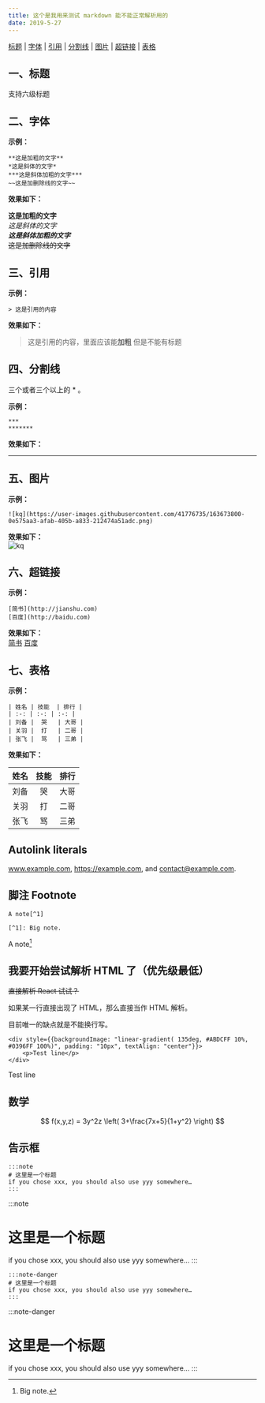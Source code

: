 ```yaml
---
title: 这个是我用来测试 markdown 能不能正常解析用的
date: 2019-5-27
---
```


[标题](#1) | [字体](#2) | [引用](#3) | [分割线](#4) | [图片](#5) | [超链接](#6) | [表格](#7)  

## **<a id="1">一、标题</a>**

支持六级标题

## **<a id="2">二、字体</a>**

**示例：**
```
**这是加粗的文字**
*这是斜体的文字*
***这是斜体加粗的文字***
~~这是加删除线的文字~~
```

**效果如下：**  

**这是加粗的文字**  
*这是斜体的文字*  
***这是斜体加粗的文字***  
~~这是加删除线的文字~~  

## **<a id="3">三、引用</a>**

**示例：**

```
> 这是引用的内容
```

**效果如下：**  

> 这是引用的内容，里面应该能**加粗**
> 但是不能有标题

## **<a id="4">四、分割线</a>**

三个或者三个以上的 * 。

**示例：**

```
***
*******
```  

**效果如下：**  

*******

## **<a id="5">五、图片</a>**

**示例：**  
```
![kq](https://user-images.githubusercontent.com/41776735/163673800-0e575aa3-afab-405b-a833-212474a51adc.png)
```

**效果如下：**  
![kq](https://user-images.githubusercontent.com/41776735/163673800-0e575aa3-afab-405b-a833-212474a51adc.png)

## **<a id="6">六、超链接</a>**

**示例：**  
```
[简书](http://jianshu.com)
[百度](http://baidu.com)
```

**效果如下：**  
[简书](http://jianshu.com)
[百度](http://baidu.com)  

## **<a id="7">七、表格</a>**

**示例：**  
```
| 姓名 | 技能  | 排行 |
| :-: | :-: | :-: |
| 刘备 |  哭   | 大哥 |
| 关羽 |  打   | 二哥 |
| 张飞 |  骂   | 三弟 |
```

**效果如下：**  

| 姓名 | 技能  | 排行 |
| :-: | :-: | :-: |
| 刘备 |  哭   | 大哥 |
| 关羽 |  打   | 二哥 |
| 张飞 |  骂   | 三弟 |

## Autolink literals

www.example.com, https://example.com, and contact@example.com.

## 脚注 Footnote

```
A note[^1]

[^1]: Big note.
```

A note[^1]

[^1]: Big note.

## 我要开始尝试解析 HTML 了（优先级最低）

~~直接解析 React 试试？~~

如果某一行直接出现了 HTML，那么直接当作 HTML 解析。

目前唯一的缺点就是不能换行写。

```
<div style={{backgroundImage: "linear-gradient( 135deg, #ABDCFF 10%, #0396FF 100%)", padding: "10px", textAlign: "center"}}>
    <p>Test line</p>
</div>
```

<div style={{backgroundImage: "linear-gradient( 135deg, #ABDCFF 10%, #0396FF 100%)", padding: "10px", textAlign: "center"}}>
    <p>Test line</p>
</div>

## 数学

$$
f(x,y,z) = 3y^2z \left( 3+\frac{7x+5}{1+y^2} \right)
$$

## 告示框

```
:::note
# 这里是一个标题
if you chose xxx, you should also use yyy somewhere…
:::
```

:::note
# 这里是一个标题
if you chose xxx, you should also use yyy somewhere…
:::

```
:::note-danger
# 这里是一个标题
if you chose xxx, you should also use yyy somewhere…
:::
```

:::note-danger
# 这里是一个标题
if you chose xxx, you should also use yyy somewhere…
:::